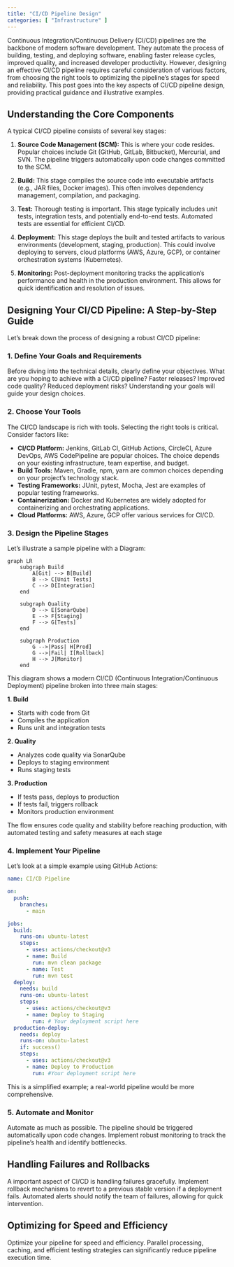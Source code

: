```yaml
---
title: "CI/CD Pipeline Design"
categories: [ "Infrastructure" ]
---
```


Continuous Integration/Continuous Delivery (CI/CD) pipelines are the backbone of modern software development. They automate the process of building, testing, and deploying software, enabling faster release cycles, improved quality, and increased developer productivity. However, designing an effective CI/CD pipeline requires careful consideration of various factors, from choosing the right tools to optimizing the pipeline's stages for speed and reliability. This post goes into the key aspects of CI/CD pipeline design, providing practical guidance and illustrative examples.

## Understanding the Core Components

A typical CI/CD pipeline consists of several key stages:

1.  **Source Code Management (SCM):** This is where your code resides. Popular choices include Git (GitHub, GitLab, Bitbucket), Mercurial, and SVN. The pipeline triggers automatically upon code changes committed to the SCM.

2.  **Build:** This stage compiles the source code into executable artifacts (e.g., JAR files, Docker images). This often involves dependency management, compilation, and packaging.

3.  **Test:** Thorough testing is important. This stage typically includes unit tests, integration tests, and potentially end-to-end tests. Automated tests are essential for efficient CI/CD.

4.  **Deployment:** This stage deploys the built and tested artifacts to various environments (development, staging, production). This could involve deploying to servers, cloud platforms (AWS, Azure, GCP), or container orchestration systems (Kubernetes).

5.  **Monitoring:** Post-deployment monitoring tracks the application's performance and health in the production environment. This allows for quick identification and resolution of issues.

## Designing Your CI/CD Pipeline: A Step-by-Step Guide

Let's break down the process of designing a robust CI/CD pipeline:

### 1. Define Your Goals and Requirements

Before diving into the technical details, clearly define your objectives. What are you hoping to achieve with a CI/CD pipeline? Faster releases? Improved code quality? Reduced deployment risks? Understanding your goals will guide your design choices.

### 2. Choose Your Tools

The CI/CD landscape is rich with tools. Selecting the right tools is critical. Consider factors like:

-   **CI/CD Platform:** Jenkins, GitLab CI, GitHub Actions, CircleCI, Azure DevOps, AWS CodePipeline are popular choices. The choice depends on your existing infrastructure, team expertise, and budget.
-   **Build Tools:** Maven, Gradle, npm, yarn are common choices depending on your project's technology stack.
-   **Testing Frameworks:** JUnit, pytest, Mocha, Jest are examples of popular testing frameworks.
-   **Containerization:** Docker and Kubernetes are widely adopted for containerizing and orchestrating applications.
-   **Cloud Platforms:** AWS, Azure, GCP offer various services for CI/CD.

### 3. Design the Pipeline Stages

Let's illustrate a sample pipeline with a Diagram:

```mermaid
graph LR
    subgraph Build
        A[Git] --> B[Build]
        B --> C[Unit Tests]
        C --> D[Integration]
    end
    
    subgraph Quality
        D --> E[SonarQube]
        E --> F[Staging]
        F --> G[Tests]
    end
    
    subgraph Production
        G -->|Pass| H[Prod]
        G -->|Fail| I[Rollback]
        H --> J[Monitor]
    end
```

This diagram shows a modern CI/CD (Continuous Integration/Continuous Deployment) pipeline broken into three main stages:

**1. Build**

- Starts with code from Git
- Compiles the application
- Runs unit and integration tests

**2. Quality**

- Analyzes code quality via SonarQube
- Deploys to staging environment
- Runs staging tests

**3. Production**

- If tests pass, deploys to production
- If tests fail, triggers rollback
- Monitors production environment

The flow ensures code quality and stability before reaching production, with automated testing and safety measures at each stage

### 4. Implement Your Pipeline

Let's look at a simple example using GitHub Actions:

``` yaml
name: CI/CD Pipeline

on:
  push:
    branches:
      - main

jobs:
  build:
    runs-on: ubuntu-latest
    steps:
      - uses: actions/checkout@v3
      - name: Build
        run: mvn clean package
      - name: Test
        run: mvn test
  deploy:
    needs: build
    runs-on: ubuntu-latest
    steps:
      - uses: actions/checkout@v3
      - name: Deploy to Staging
        run: # Your deployment script here
  production-deploy:
    needs: deploy
    runs-on: ubuntu-latest
    if: success()
    steps:
      - uses: actions/checkout@v3
      - name: Deploy to Production
        run: #Your deployment script here
```

This is a simplified example; a real-world pipeline would be more comprehensive.

### 5. Automate and Monitor

Automate as much as possible. The pipeline should be triggered automatically upon code changes. Implement robust monitoring to track the pipeline's health and identify bottlenecks.

## Handling Failures and Rollbacks

A important aspect of CI/CD is handling failures gracefully. Implement rollback mechanisms to revert to a previous stable version if a deployment fails. Automated alerts should notify the team of failures, allowing for quick intervention.

## Optimizing for Speed and Efficiency

Optimize your pipeline for speed and efficiency. Parallel processing, caching, and efficient testing strategies can significantly reduce pipeline execution time.